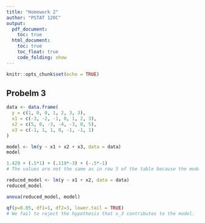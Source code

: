 ```yaml
---
title: "Homework 2"
author: "PSTAT 120C"
output:
  pdf_document:
    toc: true
  html_document:
    toc: true
    toc_float: true
    code_folding: show
---
```


```r
knitr::opts_chunk$set(echo = TRUE)
```

## Probelm 3
```r
data <- data.frame(
  y = c(1, 0, 0, 1, 2, 3, 3),
  x1 = c(-3, -2, -1, 0, 1, 2, 3),
  x2 = c(5, 0, -3, -4, -3, 0, 5),
  x3 = c(-1, 1, 1, 0, -1, -1, 1)
)

model <- lm(y ~ x1 + x2 + x3, data = data)
model

1.429 + (.5*1) + (.119*-3) + (-.5*-1)
# The values are not the same as in row 5 of the table because the model is just a prediction and it is not 100% accurate.

reduced_model <- lm(y ~ x1 + x2, data = data)
reduced_model

anova(reduced_model, model)

qf(p=0.05, df1=1, df2=3, lower.tail = TRUE)
# We fail to reject the hypothesis that x_3 contributes to the model.
```